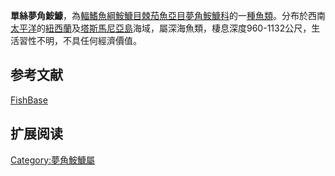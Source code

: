 {{Speciesbox
| name = 單絲夢角鮟鱇
| image = 
| image_caption = 
| status = NE
| status_system = IUCN3.1
| genus = Oneirodes
| species = haplonema
| authority = [[Stewart_&_Pietsch|Stewart & Pietsch]], 1998
| synonyms = 
}}

'''單絲夢角鮟鱇'''，為[[輻鰭魚綱|輻鰭魚綱]][[鮟鱇目|鮟鱇目]][[棘茄魚亞目|棘茄魚亞目]][[夢角鮟鱇科|夢角鮟鱇科]]的一[[種|種]][[魚類|魚類]]。分布於西南[[太平洋|太平洋]]的[[紐西蘭|紐西蘭]]及[[塔斯馬尼亞島|塔斯馬尼亞島]]海域，屬深海魚類，棲息深度960-1132公尺，生活習性不明，不具任何經濟價值。

==参考文献==
[https://web.archive.org/web/20131126121555/http://fishbase.sinica.edu.tw/ FishBase]

== 扩展阅读 ==
{{refbegin}}
{{wikispecies-inline|Oneirodes haplonema|單絲夢角鮟鱇}}
{{refend}}
{{Taxonbar|from=Q4522063}}

[[Category:夢角鮟鱇屬|Category:夢角鮟鱇屬]]